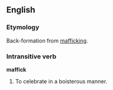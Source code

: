 ==English==
===Etymology===
Back-formation from [[mafficking]].

===Intransitive verb===
'''maffick'''
# To celebrate in a boisterous manner.